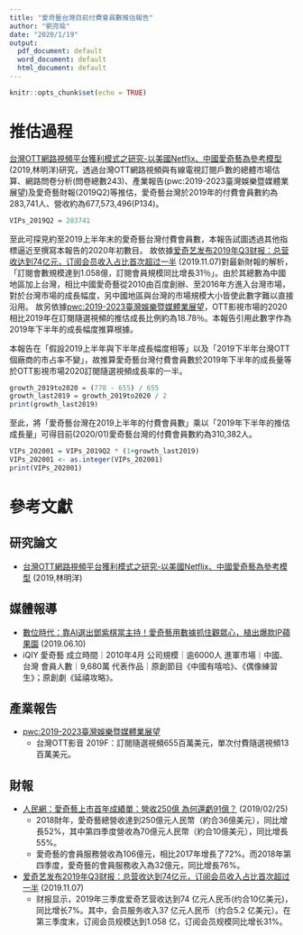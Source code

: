 ```yaml
---
title: "愛奇藝台灣目前付費會員數推估報告"
author: "劉亮瑜"
date: "2020/1/19"
output:
  pdf_document: default
  word_document: default
  html_document: default
---
```


```r
knitr::opts_chunk$set(echo = TRUE)
```

# 推估過程
[台灣OTT網路視頻平台獲利模式之研究-以美國Netflix、中國愛奇藝為參考模型](https://ndltd.ncl.edu.tw/cgi-bin/gs32/gsweb.cgi/ccd=dIUNZc/record?r1=1&h1=0)(2019,林明洋)研究，透過台灣OTT網路視頻與有線電視訂閱戶數的總體市場估算、網路問卷分析(問卷總數243)、產業報告(pwc:2019-2023臺灣娛樂暨媒體業展望)及愛奇藝財報(2019Q2)等推估，愛奇藝台灣於2019年的付費會員數約為283,741人、營收約為677,573,496(P134)。

```r
VIPs_2019Q2 = 283741
```

至此可探見約至2019上半年末的愛奇藝台灣付費會員數，本報告試圖透過其他指標逼近至撰寫本報告的2020年初數目。
故依據[爱奇艺发布2019年Q3财报：总营收达到74亿元，订阅会员收入占比首次超过一半](http://www.iqiyi.com/common/20191107/6dff1924a972dc62.html) (2019.11.07)對最新財報的解析，「訂閱會數規模達到1.058億，訂閱會員規模同比增長31％」。由於其總數為中國地區加上台灣，相比中國愛奇藝從2010由百度創辦、至2016年方進入台灣市場，對於台灣市場的成長幅度，另中國地區與台灣的市場規模大小皆使此數字難以直接沿用。
故另依據[pwc:2019-2023臺灣娛樂暨媒體業展望](https://www.pwc.tw/zh/publications/topic-report/assets/taiwan-entertainment-and-media-outlook-2019-2023.pdf)，OTT影視市場的2020相比2019年在訂閱隨選視頻的推估成長比例約為18.78％。本報告引用此數字作為2019年下半年的成長幅度推算根據。

本報告在「假設2019上半年與下半年成長幅度相等」以及「2019下半年台灣OTT個廠商的市占率不變」，故推算愛奇藝台灣付費會員數於2019年下半年的成長量等於OTT影視市場2020訂閱隨選視頻成長率的一半。

```r
growth_2019to2020 = (778 - 655) / 655
growth_last2019 = growth_2019to2020 / 2
print(growth_last2019)
```
至此，將「愛奇藝台灣在2019上半年的付費會員數」乘以「2019年下半年的推估成長量」可得目前(2020/01)愛奇藝台灣的付費會員數約為310,382人。
```r
VIPs_202001 = VIPs_2019Q2 * (1+growth_last2019)
VIPs_202001 <- as.integer(VIPs_202001)
print(VIPs_202001)
```


# 參考文獻
## 研究論文
- [台灣OTT網路視頻平台獲利模式之研究-以美國Netflix、中國愛奇藝為參考模型](https://ndltd.ncl.edu.tw/cgi-bin/gs32/gsweb.cgi/ccd=IA6AwI/record?r1=1&h1=0) (2019,林明洋)

## 媒體報導
- [數位時代：靠AI選出鄧紫棋當主持！愛奇藝用數據抓住觀眾心，植出爆款IP蘋果園](https://www.bnext.com.tw/article/53580/iqiyi-building-an-ip-kingdom) (2019.06.10)
 * iQIY 愛奇藝
    成立時間｜2010年4月
    公司規模｜逾6000人
    進軍市場｜中國、台灣
    會員人數｜9,680萬
    代表作品｜原創節目《中國有嘻哈》、《偶像練習生》；原創劇《延禧攻略》。

## 產業報告
- [pwc:2019-2023臺灣娛樂暨媒體業展望](https://www.pwc.tw/zh/publications/topic-report/assets/taiwan-entertainment-and-media-outlook-2019-2023.pdf)
  * 台灣OTT影音
    2019F：訂閱隨選視頻655百萬美元，單次付費隨選視頻13百萬美元。

## 財報
- [人民網：愛奇藝上市首年成績單：營收250億 為何還虧91億？](http://media.people.com.cn/BIG5/n1/2019/0225/c40606-30899327.html) (2019/02/25)
  * 2018財年，愛奇藝總營收達到250億元人民幣（約合36億美元），同比增長52%，其中第四季度營收為70億元人民幣（約合10億美元），同比增長55%。
  * 愛奇藝的會員服務營收為106億元，相比2017年增長了72%。而2018年第四季度，愛奇藝的會員服務收入為32億元，同比增長76%。

- [爱奇艺发布2019年Q3财报：总营收达到74亿元，订阅会员收入占比首次超过一半](http://www.iqiyi.com/common/20191107/6dff1924a972dc62.html) (2019.11.07)
  * 财报显示，2019年三季度爱奇艺营收达到74 亿元人民币(约合10亿美元)，同比增长7%。其中，会员服务收入37 亿元人民币（约合5.2 亿美元）。在第三季度末，订阅会员规模达到1.058 亿，订阅会员规模同比增长31%。